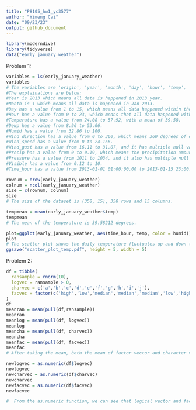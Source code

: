 ```yaml
---
title: "P8105_hw1_yc3577"
author: "Yimeng Cai"
date: "09/23/23"
output: github_document
---
```


```r
library(moderndive)
library(tidyverse)
data("early_january_weather")
```

Problem 1:
```r
variables = ls(early_january_weather)
variables
# The variables are 'origin', 'year', 'month', 'day', 'hour', 'temp', 'dewp', 'humid', 'wind_dir', 'wind_speed', 'wind_gust', 'precip', 'pressure', 'visib', and 'time_hour'.
#The explainations are below:
#Year is 2013 which means all data is happened in 2013 year. 
#Month is 1 which means all data is happened in Jan 2013.
#Day has a value from 1 to 15, which means all data happened within the 15 days.
#Hour has a value from 0 to 23, which means that all data happened within the 23 hours.
#Temperature has a value from 24.08 to 57.92, with a mean of 39.58.
#Dewp has a value from 8.96 to 53.06.
#Humid has a value from 32.86 to 100.
#Wind_direction has a value from 0 to 360, which means 360 degrees of directions of winds..
#Wind_speed has a value from 0 to 24.166.
#Wind_gust has a value from 16.11 to 31.07, and it has multiple null values.
#Precip has a value from 0 to 0.19, which means the precipitation amount.
#Pressure has a value from 1011 to 1034, and it also has multiple null values..
#Visible has a value from 0.12 to 10.
#Time_hour has a value from 2013-01-01 01:00:00.00 to 2013-01-15 23:00:00.00.

rownum = nrow(early_january_weather)
colnum = ncol(early_january_weather)
size = c(rownum, colnum)
size
# The size of the dataset is (358, 15), 358 rows and 15 columns.

tempmean = mean(early_january_weather$temp)
tempmean
# The mean of the temperature is 39.58212 degrees.

plot=ggplot(early_january_weather, aes(time_hour, temp, color = humid))+geom_point()
plot
# The scatter plot shows the daily temperature fluctuates up and down through the time period from 2023-01-01 to 2023-01-15. The day time temp has a high value at noon and low value at night. The pattern is fluctuating while it is a relatively positive association between temperature and time in these 15 days. The later the date, the higher the temperature is. The color of dot shows a humidity weather around 01-12 to 01-14, and other times are relatively dry.
ggsave("scatter_plot_temp.pdf", height = 5, width = 5)
```

Problem 2:
```r
df = tibble(
  ransample = rnorm(10),
  logvec = ransample > 0,
  charvec = c('a','b','c','d','e','f','g','h','i','j'),
  facvec = factor(c('high','low','median','median','median','low','high','high','low','high'))
)
df
meanran = mean(pull(df,ransample))
meanran
meanlog = mean(pull(df, logvec))
meanlog
meancha = mean(pull(df, charvec))
meancha
meanfac = mean(pull(df, facvec))
meanfac
# After taking the mean, both the mean of factor vector and character vector don't work, since they are not numerical, and random sample mean is 0.0173047, and logical vector mean is 0.4.
```


```r
newlogvec = as.numeric(df$logvec)
newlogvec
newcharvec = as.numeric(df$charvec)
newcharvec
newfacvec = as.numeric(df$facvec)
newfacvec

#  From the as.numeric function, we can see that logical vector and factor vector can be transformed into numerical vectors, while the character vectors cannot. Since the logical vectors have only two values true and false and the R will assume true is 1 and false is 0. So it can convert the logical vectors to 1 or 0 numbers. The factor variables can be transformed into data based on the numbers of the levels of the factor. For instance, the first element is high in factor vectors, and it is assigned 1 as default, and the second element assigned 2 as default, and the repeated element same as the 1st one will be also assigned as 1. However, the character vectors does not have similarities or orders, so the R cannot assign a number to quantify it. That is why character vector does not have the mean, as it cannot be transformed into numerical vectors. 

```

